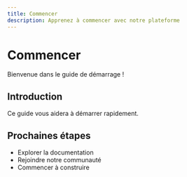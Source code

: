 ```yaml
---
title: Commencer
description: Apprenez à commencer avec notre plateforme
---
```


# Commencer

Bienvenue dans le guide de démarrage !

## Introduction

Ce guide vous aidera à démarrer rapidement.

## Prochaines étapes

- Explorer la documentation
- Rejoindre notre communauté
- Commencer à construire